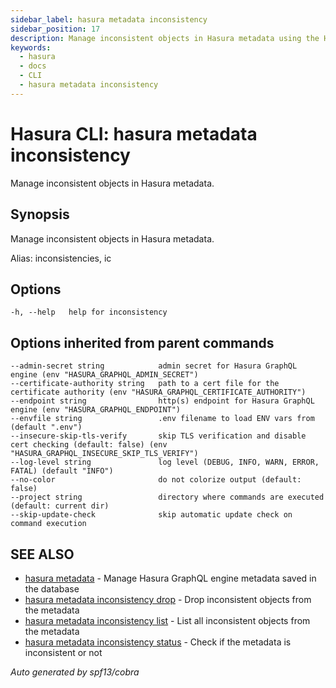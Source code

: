 ```yaml
---
sidebar_label: hasura metadata inconsistency
sidebar_position: 17
description: Manage inconsistent objects in Hasura metadata using the Hasura CLI
keywords:
  - hasura
  - docs
  - CLI
  - hasura metadata inconsistency
---
```


# Hasura CLI: hasura metadata inconsistency

Manage inconsistent objects in Hasura metadata.

## Synopsis

Manage inconsistent objects in Hasura metadata.

Alias: inconsistencies, ic

## Options

    -h, --help   help for inconsistency

## Options inherited from parent commands

    --admin-secret string            admin secret for Hasura GraphQL engine (env "HASURA_GRAPHQL_ADMIN_SECRET")
    --certificate-authority string   path to a cert file for the certificate authority (env "HASURA_GRAPHQL_CERTIFICATE_AUTHORITY")
    --endpoint string                http(s) endpoint for Hasura GraphQL engine (env "HASURA_GRAPHQL_ENDPOINT")
    --envfile string                 .env filename to load ENV vars from (default ".env")
    --insecure-skip-tls-verify       skip TLS verification and disable cert checking (default: false) (env "HASURA_GRAPHQL_INSECURE_SKIP_TLS_VERIFY")
    --log-level string               log level (DEBUG, INFO, WARN, ERROR, FATAL) (default "INFO")
    --no-color                       do not colorize output (default: false)
    --project string                 directory where commands are executed (default: current dir)
    --skip-update-check              skip automatic update check on command execution

## SEE ALSO

- [hasura metadata](/graphql/core/hasura-cli/hasura_metadata) - Manage Hasura GraphQL engine metadata saved in the database
- [hasura metadata inconsistency drop](/graphql/core/hasura-cli/hasura_metadata_inconsistency_drop) - Drop inconsistent objects from the metadata
- [hasura metadata inconsistency list](/graphql/core/hasura-cli/hasura_metadata_inconsistency_list) - List all inconsistent objects from the metadata
- [hasura metadata inconsistency status](/graphql/core/hasura-cli/hasura_metadata_inconsistency_status) - Check if the metadata is inconsistent or not

_Auto generated by spf13/cobra_

